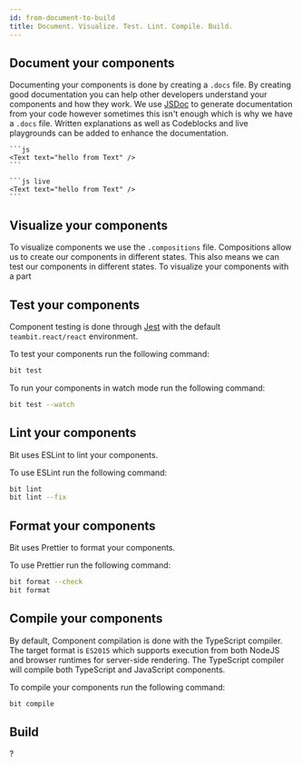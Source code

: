 ```yaml
---
id: from-document-to-build
title: Document. Visualize. Test. Lint. Compile. Build.
---
```


## Document your components

Documenting your components is done by creating a `.docs` file. By creating good documentation you can help other developers understand your components and how they work. We use [JSDoc](http://usejsdoc.org/) to generate documentation from your code however sometimes this isn't enough which is why we have a `.docs` file. Written explanations as well as Codeblocks and live playgrounds can be added to enhance the documentation.

````
```js
<Text text="hello from Text" />
```

```js live
<Text text="hello from Text" />
```
````

## Visualize your components

To visualize components we use the `.compositions` file. Compositions allow us to create our components in different states. This also means we can test our components in different states. To visualize your components with a part

## Test your components

Component testing is done through [Jest](https://jestjs.io/) with the default `teambit.react/react` environment.

To test your components run the following command:

```bash
bit test
```

To run your components in watch mode run the following command:

```bash
bit test --watch
```

## Lint your components

Bit uses ESLint to lint your components.

To use ESLint run the following command:

```bash
bit lint
bit lint --fix
```

## Format your components

Bit uses Prettier to format your components.

To use Prettier run the following command:

```bash
bit format --check
bit format
```

## Compile your components

By default, Component compilation is done with the TypeScript compiler. The target format is `ES2015` which
supports execution from both NodeJS and browser runtimes for server-side rendering. The TypeScript compiler will compile both TypeScript and JavaScript components.

To compile your components run the following command:

```bash
bit compile
```

## Build

?
